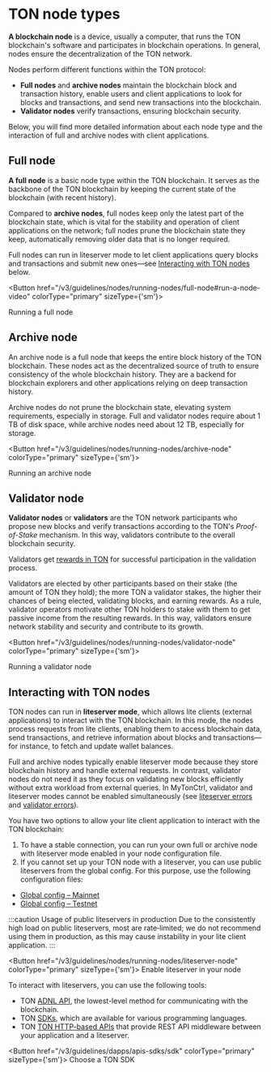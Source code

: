 

# TON node types

**A blockchain node** is a device, usually a computer, that runs the TON blockchain's software and participates in blockchain operations. In general, nodes ensure the decentralization of the TON network.

Nodes perform different functions within the TON protocol:

- **Full nodes** and **archive nodes** maintain the blockchain block and transaction history, enable users and client applications to look for blocks and transactions, and send new transactions into the blockchain.
- **Validator nodes** verify transactions, ensuring blockchain security.

Below, you will find more detailed information about each node type and the interaction of full and archive nodes with client applications.

## Full node

**A full node** is a basic node type within the TON blockchain. It serves as the backbone of the TON blockchain by keeping the current state of the blockchain (with recent history).

Compared to **archive nodes**, full nodes keep only the latest part of the blockchain state, which is vital for the stability and operation of client applications on the network; full nodes prune the blockchain state they keep, automatically removing older data that is no longer required.

Full nodes can run in liteserver mode to let client applications query blocks and transactions and submit new ones—see [Interacting with TON nodes](#interacting-with-ton-nodes) below.

<Button href="/v3/guidelines/nodes/running-nodes/full-node#run-a-node-video"
        colorType="primary" sizeType={'sm'}>

  Running a full node

</Button>


## Archive node

An archive node is a full node that keeps the entire block history of the TON blockchain. These nodes act as the decentralized source of truth to ensure consistency of the whole blockchain history. They are a backend for blockchain explorers and other applications relying on deep transaction history.

Archive nodes do not prune the blockchain state, elevating system requirements, especially in storage. Full and validator nodes require about 1 TB of disk space, while archive nodes need about 12 TB, especially for storage.

<Button href="/v3/guidelines/nodes/running-nodes/archive-node"
        colorType="primary" sizeType={'sm'}>

  Running an archive node

</Button>


## Validator node

**Validator nodes** or **validators** are the TON network participants who propose new blocks and verify transactions according to the TON's _Proof-of-Stake_ mechanism. In this way, validators contribute to the overall blockchain security.

Validators get [rewards in TON](/v3/documentation/infra/nodes/validation/staking-incentives/) for successful participation in the validation process.

Validators are elected by other participants based on their stake (the amount of TON they hold); the more TON a validator stakes, the higher their chances of being elected, validating blocks, and earning rewards. As a rule, validator operators motivate other TON holders to stake with them to get passive income from the resulting rewards. In this way, validators ensure network stability and security and contribute to its growth.

<Button href="/v3/guidelines/nodes/running-nodes/validator-node"
        colorType="primary" sizeType={'sm'}>

  Running a validator node

</Button>


## Interacting with TON nodes

TON nodes can run in **liteserver mode**, which allows lite clients (external applications) to interact with the TON blockchain. In this mode, the nodes process requests from lite clients, enabling them to access blockchain data, send transactions, and retrieve information about blocks and transactions—for instance, to fetch and update wallet balances.

Full and archive nodes typically enable liteserver mode because they store blockchain history and handle external requests. In contrast, validator nodes do not need it as they focus on validating new blocks efficiently without extra workload from external queries. In MyTonCtrl, validator and liteserver modes cannot be enabled simultaneously (see [liteserver errors](/v3/documentation/infra/nodes/mytonctrl/mytonctrl-errors#liteserver-errors) and [validator errors](/v3/documentation/infra/nodes/mytonctrl/mytonctrl-errors#validator-errors)).

You have two options to allow your lite client application to interact with the TON blockchain:

1. To have a stable connection, you can run your own full or archive node with liteserver mode enabled in your node configuration file.
2. If you cannot set up your TON node with a liteserver, you can use public liteservers from the global config. For this purpose, use the following configuration files:
 - [Global config – Mainnet](https://ton.org/global-config.json)
 - [Global config – Testnet](https://ton.org/testnet-global.config.json)



:::caution Usage of public liteservers in production
Due to the consistently high load on public liteservers, most are rate‑limited; we do not recommend using them in production, as this may cause instability in your lite client application.
:::

<Button href="/v3/guidelines/nodes/running-nodes/liteserver-node"
colorType="primary" sizeType={'sm'}>
Enable liteserver in your node
</Button>

To interact with liteservers, you can use the following tools:

- TON [ADNL API](/v3/guidelines/dapps/apis-sdks/ton-adnl-apis/), the lowest-level method for communicating with the blockchain.
- TON [SDKs](/v3/guidelines/dapps/apis-sdks/sdk/), which are available for various programming languages.
- TON [TON HTTP-based APIs](/v3/guidelines/dapps/apis-sdks/ton-http-apis/) that provide REST API middleware between your application and a liteserver.


<Button href="/v3/guidelines/dapps/apis-sdks/sdk"
colorType="primary" sizeType={'sm'}>
Choose a TON SDK
</Button>


<Feedback />
